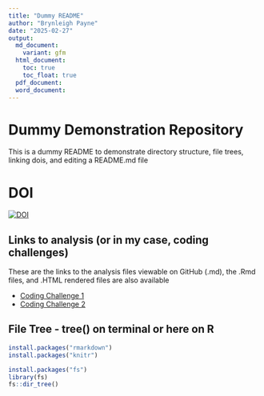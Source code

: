 ```yaml
---
title: "Dummy README"
author: "Brynleigh Payne"
date: "2025-02-27"
output:
  md_document:
    variant: gfm 
  html_document:
    toc: true 
    toc_float: true 
  pdf_document:
  word_document:
---
```


# Dummy Demonstration Repository
This is a dummy README to demonstrate directory structure, file trees, linking dois, and editing a README.md file

# DOI
[![DOI](https://zenodo.org/badge/924882346.svg)](https://doi.org/10.5281/zenodo.14934722)

## Links to analysis (or in my case, coding challenges)

These are the links to the analysis files viewable on GitHub (.md), the .Rmd files, and .HTML rendered files are also available

- [Coding Challenge 1](CodingChallenge1.R)
- [Coding Challenge 2](CodingChallenge2.R)



## File Tree - tree() on terminal or here on R
```r
install.packages("rmarkdown")
install.packages("knitr")

install.packages("fs")
library(fs)
fs::dir_tree()

```
